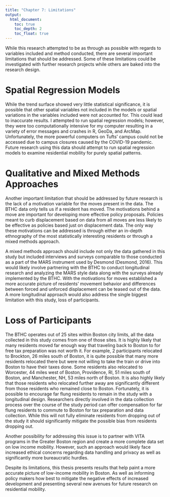 ```yaml
---
title: "Chapter 7: Limitations"
output: 
  html_document:
    toc: true
    toc_depth: 2
    toc_float: true
---
```

While this research attempted to be as through as possible with regards to variables included and method conducted, there are several important limitations that should be addressed. Some of these limitations could be investigated with further research projects while others are baked into the research design.

# Spatial Regression Models

While the trend surface showed very little statistical significance, it is possible that other spatial variables not included in the models or spatial variations in the variables included were not accounted for. This could lead to inaccurate results. I attempted to run spatial regression models; however, they were too computationally intensive for my computer resulting in a variety of error messages and crashes in R, GeoDa, and ArcMap. Unfortunately, the more powerful computers on Tufts’ campus could not be accessed due to campus closures caused by the COVID-19 pandemic. Future research using this data should attempt to run spatial regression models to examine residential mobility for purely spatial patterns.

# Qualitative and Mixed Methods Approaches

Another important limitation that should be addressed by future research is the lack of a motivation variable for the moves present in the data. The BTHC data only tells us if a resident has moved. The motivations behind a move are important for developing more effective policy proposals. Policies meant to curb displacement based on data from all moves are less likely to be effective as policies based just on displacement data. The only way these motivations can be addressed is through either an in-depth ethnography of the most statistically interesting residents or through a mixed methods approach. 

A mixed methods approach should include not only the data gathered in this study but included interviews and surveys comparable  to those conducted as a part of the MARS instrument used by Desmond (Desmond, 2016). This would likely involve partnering with the BTHC to conduct longitudinal research and analyzing the MARS style data along with the surveys already implemented by the BTHC. With the motivations for moves established a more accurate picture of residents’ movement behavior and differences between forced and unforced displacement can be teased out of the data. A more longitudinal approach would also address the single biggest limitation with this study, loss of participants.

# Loss of Participants

The BTHC operates out of 25 sites within Boston city limits, all the data collected in this study comes from one of those sites. It is highly likely that many residents moved far enough way that traveling back to Boston to for free tax preparation was not worth it. For example, 2 participants relocated to Brockton, 26 miles south of Boston, it is quite possible that many more residents relocated there but were not willing to take the train or drive into Boston to have their taxes done. Some residents also relocated to Worcester, 44 miles west of Boston, Providence, RI, 51 miles south of Boston, and Manchester, NH, 53 miles north of Boston. It is also highly likely that those residents who relocated further away are significantly different from those residents who remained close to Boston. Fortunately, it is possible to encourage far flung residents to remain in the study with a longitudinal design. Researchers directly involved in the data collection process over the course of the study period can offer compensation for far flung residents to commute to Boston for tax preparation and data collection. While this will not fully eliminate residents from dropping out of the study it should significantly mitigate the possible bias from residents dropping out.

Another possibility for addressing this issue is to partner with VITA programs in the Greater Boston region and create a more complete data set on low income mobility. However, such an approach would likely face increased ethical concerns regarding data handling and privacy as well as significantly more bureaucratic hurdles.

Despite its limitations, this thesis presents results that help paint a more accurate picture of low-income mobility in Boston. As well as informing policy makers how best to mitigate the negative effects of increased development and presenting several new avenues for future research on residential mobility.	


